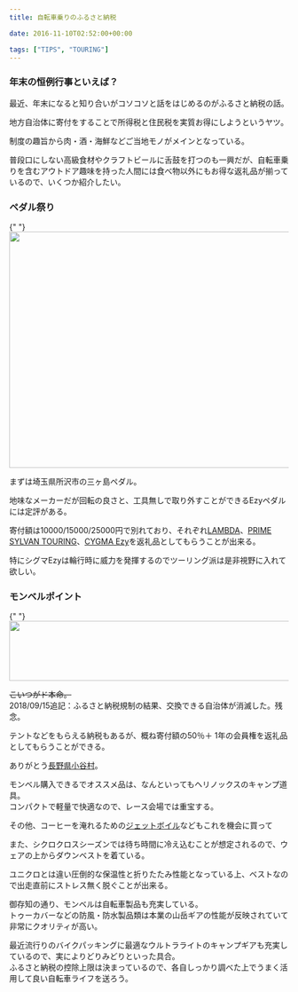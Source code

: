 ---
title: 自転車乗りのふるさと納税

date: 2016-11-10T02:52:00+00:00

tags: ["TIPS", "TOURING"]
---

### 年末の恒例行事といえば？

最近、年末になると知り合いがコソコソと話をはじめるのがふるさと納税の話。

地方自治体に寄付をすることで所得税と住民税を実質お得にしようというヤツ。

制度の趣旨から肉・酒・海鮮などご当地モノがメインとなっている。

普段口にしない高級食材やクラフトビールに舌鼓を打つのも一興だが、自転車乗りを含むアウトドア趣味を持った人間には食べ物以外にもお得な返礼品が揃っているので、いくつか紹介したい。

### ペダル祭り

{" "}
<img border="0" height="426" src="./CYGMAEzy1.jpg" width="640" />

まずは埼玉県所沢市の三ヶ島ペダル。

地味なメーカーだが回転の良さと、工具無しで取り外すことができるEzyペダルには定評がある。

寄付額は10000/15000/25000円で別れており、それぞれ<a href="https://www.amazon.co.jp/dp/B001F2WTLU/gensobunya-22/ref=nosim/" target="_blank">LAMBDA</a>、<a href="http://www.amazon.co.jp/exec/obidos/ASIN/B00ME93CG4/gensobunya-22/ref=nosim/" target="_blank">PRIME SYLVAN TOURING</a>、<a href="http://www.amazon.co.jp/exec/obidos/ASIN/B00OOII5CO/" target="_blank">CYGMA Ezy</a>を返礼品としてもらうことが出来る。

特にシグマEzyは輪行時に威力を発揮するのでツーリング派は是非視野に入れて欲しい。

### モンベルポイント

{" "}
<img border="0" height="108" src="./montbelllogo.jpg" width="640" />

~~こいつがド本命。~~  
2018/09/15追記：ふるさと納税規制の結果、交換できる自治体が消滅した。残念。

テントなどをもらえる納税もあるが、概ね寄付額の50％＋ 1年の会員権を返礼品としてもらうことができる。

ありがとう<a href="http://www.furusato-tax.jp/japan/prefecture/20486" target="_blank">長野県小谷村</a>。

モンベル購入できるでオススメ品は、なんといってもヘリノックスのキャンプ道具。  
コンパクトで軽量で快適なので、レース会場では重宝する。

その他、コーヒーを淹れるための<a href="http://amzn.to/2fEOgkt" target="_blank">ジェットボイル</a>などもこれを機会に買って

<LinkBox isAmazonLink url="https://www.amazon.co.jp/dp/B00U72QEFQ/" />

また、シクロクロスシーズンでは待ち時間に冷え込むことが想定されるので、ウェアの上からダウンベストを着ている。

ユニクロとは違い圧倒的な保温性と折りたたみ性能となっている上、ベストなので出走直前にストレス無く脱ぐことが出来る。

<LinkBox isAmazonLink url="https://www.amazon.co.jp/dp/B00F68FLVO/" />

御存知の通り、モンベルは自転車製品も充実している。  
トゥーカバーなどの防風・防水製品類は本業の山岳ギアの性能が反映されていて非常にクオリティが高い。

最近流行りのバイクパッキングに最適なウルトラライトのキャンプギアも充実しているので、実によりどりみどりといった具合。  
ふるさと納税の控除上限は決まっているので、各自しっかり調べた上でうまく活用して良い自転車ライフを送ろう。

<LinkBox isAmazonLink url="https://www.amazon.co.jp/dp/B00INR93EQ/" />
